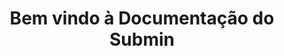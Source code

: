 ---
title: Bem vindo à Documentação do Submin
description: .
template: splash
hero:
  title: |
    Bem vindo ao 
    <span
      class="font-bold text-transparent
        bg-clip-text bg-gradient-to-b
        from-[#0B73C7] to-[#6DACDF]
        dark:from-[#6DACDF] dark:to-[#96D0FF]"
    >
    Submin
    </span>
      Docs

  tagline: Acesse agora mesmo a nossa documentação e saiba tudo sobre o projeto!
  image:
    file: ../../assets/hero.svg
  actions:
    - text: Introdução
      link: intro/introduction/
      icon: right-arrow
    - text: Repositório
      link: https://github.com/mdsreq-fga-unb/2024.2-T03-Submin
      icon: external
      variant: minimal
---